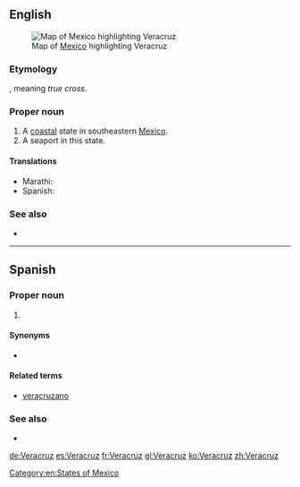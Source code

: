 {{also|Vera Cruz}}
==English==
[[File:Mexico map, MX-VER.svg|thumb|Map of [[Mexico]] highlighting Veracruz]]

===Etymology===
{{etyl|es|en}}, meaning ''true cross''.

===Proper noun===
{{en-proper noun}}

# A [[coastal]] state in southeastern [[Mexico]].
# A seaport in this state.

====Translations====
{{trans-top|state of Mexico}}
* Marathi: {{t|mr|वेराक्रुज|n|tr=verākruza|sc=Deva}}
* Spanish: {{t+|es|Veracruz|f}}
{{trans-mid}}
{{trans-bottom}}

===See also===
* {{pedialite}}

[[Category:en:States of Mexico]]

----

==Spanish==

===Proper noun===
{{es-proper noun|f}}

# {{place|es|state|c/Mexico}}

====Synonyms====
* {{l|es|VC}} {{qualifier|abbreviation}}

====Related terms====
* [[veracruzano]]

===See also===
* {{pedialite|lang=es}}

[[de:Veracruz]]
[[es:Veracruz]]
[[fr:Veracruz]]
[[gl:Veracruz]]
[[ko:Veracruz]]
[[zh:Veracruz]]